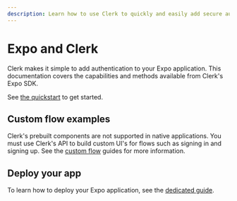 ```yaml
---
description: Learn how to use Clerk to quickly and easily add secure authentication and user management to your Expo application.
---
```


# Expo and Clerk

Clerk makes it simple to add authentication to your Expo application. This documentation covers the capabilities and methods available from Clerk's Expo SDK.

See [the quickstart](/docs/quickstarts/expo) to get started.

## Custom flow examples

Clerk's prebuilt components are not supported in native applications. You must use Clerk's API to build custom UI's for flows such as signing in and signing up. See the [custom flow](/docs/custom-flows/overview) guides for more information.

## Deploy your app

To learn how to deploy your Expo application, see the [dedicated guide](/docs/deployments/deploy-expo).
